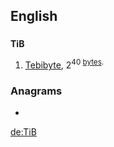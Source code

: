 ==English==

==={{abbreviation}}===
'''TiB'''

# [[tebibyte|Tebibyte]], 2<sup>40</sub> [[byte]]s.

===Anagrams===
* {{alphagram|[[bit#English|bit]]}}

[[de:TiB]]